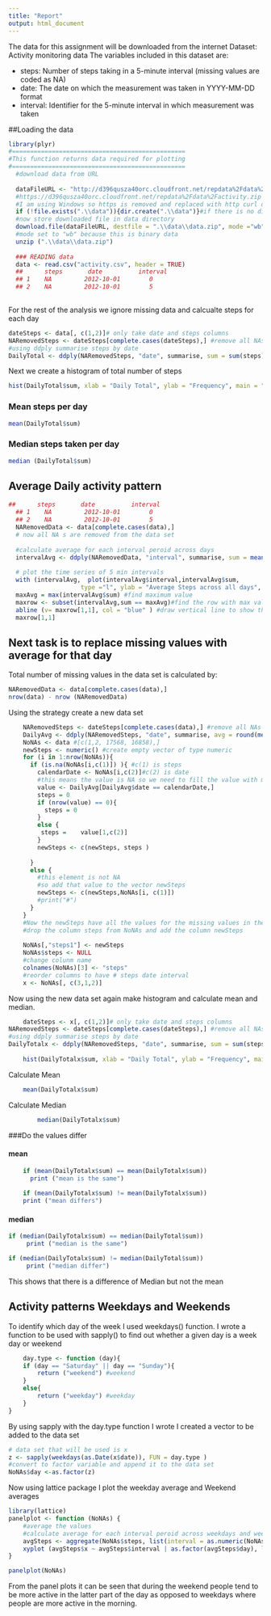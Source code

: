 ```yaml
---
title: "Report"
output: html_document
---
```

The data for this assignment will be downloaded from the internet
Dataset: Activity monitoring data 
The variables included in this dataset are:

- steps: Number of steps taking in a 5-minute interval (missing values are coded as NA)  
- date: The date on which the measurement was taken in YYYY-MM-DD format  
- interval: Identifier for the 5-minute interval in which measurement was taken  

##Loading the data

```r
library(plyr)
#================================================
#This function returns data required for plotting
#================================================ 
  #download data from URL
 
  dataFileURL <- "http://d396qusza40orc.cloudfront.net/repdata%2Fdata%2Factivity.zip"
  #https://d396qusza40orc.cloudfront.net/repdata%2Fdata%2Factivity.zip
  #I am using Windows so https is removed and replaced with http curl does not work in my machine
  if (!file.exists(".\\data")){dir.create(".\\data")}#if there is no directory called data create one
  #now store downloaded file in data directory
  download.file(dataFileURL, destfile = ".\\data\\data.zip", mode ="wb")
  #mode set to "wb" because this is binary data
  unzip (".\\data\\data.zip")
 				
  ### READING data  
  data <- read.csv("activity.csv", header = TRUE)
  ##      steps       date          interval
  ## 1    NA         2012-10-01        0
  ## 2    NA         2012-10-01        5
  
```
For the rest of the analysis we ignore missing data and calcualte steps for each day
```r
dateSteps <- data[, c(1,2)]# only take date and steps columns
NARemovedSteps <- dateSteps[complete.cases(dateSteps),] #remove all NAs
#using ddply summarise steps by date
DailyTotal <- ddply(NARemovedSteps, "date", summarise, sum = sum(steps))

```
Next we create a histogram of total number of steps
```r
hist(DailyTotal$sum, xlab = "Daily Total", ylab = "Frequency", main = "Histogram of Daily Total of Steps", breaks = 20 )
```
### Mean steps per day
```r
mean(DailyTotal$sum)
```
### Median steps taken per day
```r
median (DailyTotal$sum)
```
## Average Daily activity pattern
```r
##      steps       date          interval
  ## 1    NA         2012-10-01        0
  ## 2    NA         2012-10-01        5
  NARemovedData <- data[complete.cases(data),]
  # now all NA s are removed from the data set
  
  #calculate average for each interval peroid across days
  intervalAvg <- ddply(NARemovedData, "interval", summarise, sum = mean(steps))
  
  # plot the time series of 5 min intervals
  with (intervalAvg,  plot(intervalAvg$interval,intervalAvg$sum, 
					type ="l", ylab = "Average Steps across all days", xlab ="Five minute interval"))
  maxAvg = max(intervalAvg$sum) #find maximum value
  maxrow <- subset(intervalAvg,sum == maxAvg)#find the row with max value 
  abline (v= maxrow[1,1], col = "blue" ) #draw vertical line to show the max value interval
  maxrow[1,1]
```
## Next task is to replace missing values with average for that day
Total number of missing values in the data set is calculated by:
```r
NARemovedData <- data[complete.cases(data),]
nrow(data) - nrow (NARemovedData)
```
Using the strategy create a new data set
``` r
	NARemovedSteps <- dateSteps[complete.cases(data),] #remove all NAs
	DailyAvg <- ddply(NARemovedSteps, "date", summarise, avg = round(mean(steps)))#rounded value
	NoNAs <- data #[c(1,2, 17568, 16858),]
	newSteps <- numeric() #create empty vector of type numeric
	for (i in 1:nrow(NoNAs)){
	  if (is.na(NoNAs[i,c(1)]) ){ #c(1) is steps
	    calendarDate <- NoNAs[i,c(2)]#c(2) is date
		#this means the value is NA so we need to fill the value with mean
		value <- DailyAvg[DailyAvg$date == calendarDate,]
		steps = 0
		if (nrow(value) == 0){
		  steps = 0
		}
		else {
         steps = 	value[1,c(2)]
        }		 
		newSteps <- c(newSteps, steps )
			
	  }
	  else {
		#this element is not NA
		#so add that value to the vector newSteps
		newSteps <- c(newSteps,NoNAs[i, c(1)])
		#print("#")
	  }
	}
	#Now the newSteps have all the values for the missing values in them
	#drop the column steps from NoNAs and add the column newSteps
	
	NoNAs[,"steps1"] <- newSteps 
	NoNAs$steps <- NULL
	#change colunm name
	colnames(NoNAs)[3] <- "steps"
	#reorder columns to have # steps date interval
	x <- NoNAs[, c(3,1,2)]
```
Now using the new data set again make histogram and calculate mean and median.

``` r
	dateSteps <- x[, c(1,2)]# only take date and steps columns
NARemovedSteps <- dateSteps[complete.cases(dateSteps),] #remove all NAs
#using ddply summarise steps by date
DailyTotalx <- ddply(NARemovedSteps, "date", summarise, sum = sum(steps))
	
	hist(DailyTotalx$sum, xlab = "Daily Total", ylab = "Frequency", main = "Histogram of Daily Total of Steps with No missing values", breaks = 20)

```
Calculate Mean

``` r
	mean(DailyTotalx$sum)

```
Calculate Median
``` r
		median(DailyTotalx$sum)

```
###Do the values differ

#### mean
``` r
	if (mean(DailyTotalx$sum) == mean(DailyTotalx$sum))
	  print ("mean is the same")
	
	if (mean(DailyTotalx$sum) != mean(DailyTotalx$sum))
    print ("mean differs")
``` 
#### median
``` r
if (median(DailyTotalx$sum) == median(DailyTotal$sum))
	 print ("median is the same")

if (median(DailyTotalx$sum) != median(DailyTotal$sum))
	 print ("median differ")

```
This shows that there is a difference of Median but not the mean

## Activity patterns Weekdays and Weekends

To identify which day of the week I used weekdays() function. I wrote a function to be used with sapply() to find out whether a given day is a week day or weekend

``` r
	day.type <- function (day){
	if (day == "Saturday" || day == "Sunday"){
		return ("weekend") #weekend
	}
	else{
		return ("weekday") #weekday
	}
}
```
By using sapply with the day.type function I wrote I created a vector to be added to the data set

``` r
# data set that will be used is x
z <- sapply(weekdays(as.Date(x$date)), FUN = day.type )
#convert to factor variable and append it to the data set
NoNAs$day <-as.factor(z)
```
Now using lattice package I plot the weekday average and Weekend averages	
``` r
library(lattice)
panelplot <- function (NoNAs) {
	#average the values 
	#calculate average for each interval peroid across weekdays and weekends
    avgSteps <- aggregate(NoNAs$steps, list(interval = as.numeric(NoNAs$interval), day = NoNAs$day), FUN=mean)
	xyplot (avgSteps$x ~ avgSteps$interval | as.factor(avgSteps$day), layout = c(1,2), type = "l", xlab = "Interval", ylab = "Number of Steps")
}

panelplot(NoNAs)
```
From the panel plots it can be seen that during the weekend people tend to be more active in the latter part of the day as opposed to weekdays where people are more active in the morning.
